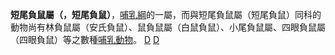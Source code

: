{{Automatic taxobox
| taxon = Monodelphis
| authority = 
| image =Monodelphis domestica.jpg
| image_caption =負鼠(Monodelphis domestica) 
}}

'''短尾負鼠屬（{{lang|en|Monodelphis}}，短尾負鼠）'''，[[哺乳綱|哺乳綱]]的一屬，而與短尾負鼠屬（短尾負鼠）同科的動物尚有林負鼠屬（安氏負鼠）、鼠負鼠屬（白鼠負鼠）、小尾負鼠屬、四眼負鼠屬（四眼負鼠）等之數種[[哺乳動物|哺乳動物]]。
{{taxonbar}}
[[分类:负鼠科|D]]
[[分类:短尾负鼠属|D]]